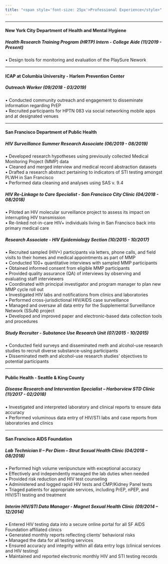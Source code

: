 ```yaml
---
title: "<span style='font-size: 25px'>Professional Experience</style>"
---
```

***
#### **New York City Department of Health and Mental Hygiene**  
##### *Health Research Training Program (HRTP) Intern - College Aide (11/2019 - Present)*  
• Design tools for monitoring and evaluation of the PlaySure Nework  

***  

#### **ICAP at Columbia University - Harlem Prevention Center**  
##### *Outreach Worker (09/2018 - 03/2019)*  
• Conducted community outreach and engagement to disseminate information regarding PrEP  
• Recruited participants for HPTN 083 via social networking mobile apps and at designated venues  

***  

#### **San Francisco Department of Public Health**  
##### *HIV Surveillance Summer Research Associate (06/2019 - 08/2019)*  
• Developed research hypotheses using previously collected Medical Monitoring Project (MMP) data  
• Cleaned and merged interview and medical record abstraction datasets  
• Drafted a research abstract pertaining to indicators of STI testing amongst PLWH in San Francisco  
• Performed data cleaning and analyses using SAS v. 9.4  

##### *HIV Re-Linkage to Care Specialist - San Francisco City Clinic (04/2018 - 08/2018)*  
• Piloted an HIV molecular surveillance project to assess its impact on interrupting HIV transmission  
• Re-linked not-in-care HIV+ individuals living in San Francisco back into primary medical care  

##### *Research Associate - HIV Epidemiology Section (10/2015 - 10/2017)*  
• Recruited sampled (HIV+) participants via letters, phone calls, and field visits to their homes and medical appointments as part of MMP  
• Conducted 100+ quantitative interviews with sampled MMP participants  
• Obtained informed consent from eligible MMP participants  
• Provided quality assurance (QA) of interviews by observing and evaluating staff interviewers  
• Coordinated with principal investigator and program manager to plan new MMP cycle roll out  
• Investigated HIV labs and notifications from clinics and laboratories  
• Performed cross-jurisdictional HIV/AIDS case surveillance  
• Managed and oversaw all data entry for the Supplemental Surveillance Network (SSuN) project  
• Developed and improved paper and electronic-based data collection tools and procedures  

##### *Study Recruiter - Substance Use Research Unit (07/2015 - 10/2015)*  
• Conducted field surveys and disseminated meth and alcohol-use research studies to recruit diverse substance-using participants  
• Disseminated meth and alcohol-use research studies' objectives to potential participants  

***

#### **Public Health - Seattle & King County**  
##### *Disease Research and Intervention Specialist – Harborview STD Clinic (11/2017 - 02/2018)*  
• Investigated and interpreted laboratory and clinical reports to ensure data accuracy  
• Performed voluminous data entry of HIV/STI labs and case reports from laboratories and clinics  

***  

#### **San Francisco AIDS Foundation**  
##### *Lab Technician II – Per Diem – Strut Sexual Health Clinic (04/2018 – 08/2018)*  
• Performed high volume venipuncture with exceptional accuracy  
• Effectively and independently managed the lab duties when needed  
• Provided risk reduction and HIV test counseling  
• Administered and logged rapid HIV tests and CMP/Kidney Panel tests  
• Triaged patients for appropriate services, including PrEP, nPEP, and HIV/STI testing and treatment  

##### *Interim HIV/STI Data Manager - Magnet Sexual Health Clinic (09/2014 – 12/2014)*
• Entered HIV testing data into a secure online portal for all SF AIDS Foundation affiliated clinics  
• Generated monthly reports reflecting clients' behavioral risks  
• Managed the data for all testing services  
• Ensured accuracy and integrity within all data entry logs (clinical services and HIV testing)  
• Maintained and reported electronic monthly HIV and STI testing records  